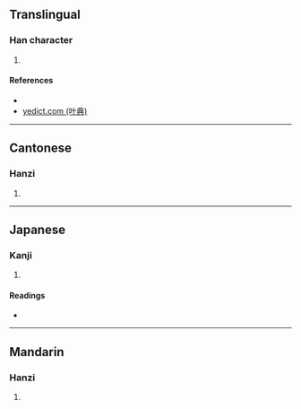 {{character info/new}}
==Translingual==

===Han character===
{{Han char|rn=85|rad=水|as=10|sn=13|four=38119|canj=ECKC|ids=⿰氵釜}}

# {{zh-only|滏阳河|[[name]] of a [[river]] in [[Hebei]] [[province]]}}

====References====
* {{Han ref|kx=0642.240|dkj=18027|dj=1050.050|hdz=31702.050|uh=6ECF|ud=28367|bh=DE58|bd=56920}}
* [http://yedict.com/htm/6E/6ECF.htm yedict.com (叶典)]

----

==Cantonese==

===Hanzi===
{{yue-hanzi|jyut=|y=fu2}}

# {{defn|lang=yue|sort=水10}}

----

==Japanese==

===Kanji===
{{ja-kanji|grade=|rs=水10}}

# {{defn|lang=ja|sort=水10}}

====Readings====
* {{ja-readings|on=[[ふ]] (fu), [[ぶ]] (bu)|kun=}}

----

==Mandarin==

===Hanzi===
{{cmn-hanzi|pin=[[fǔ]] ([[fu3]]), [[gǔ]] ([[gu3]])|wg=fu<sup>3</sup>, ku<sup>3</sup>}}

# {{defn|lang=cmn|sort=水10}}